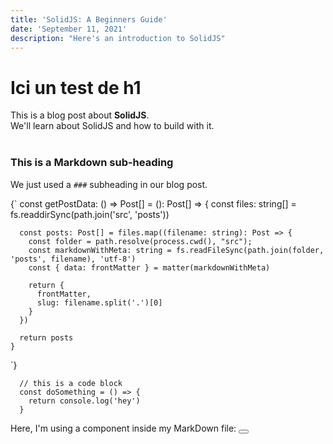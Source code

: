 ```yaml
---
title: 'SolidJS: A Beginners Guide'
date: 'September 11, 2021'
description: "Here's an introduction to SolidJS"
---
```


# Ici un test de h1

<div>
  This is a blog post about <strong>SolidJS</strong>. <br/>
  We'll learn about SolidJS and how to build with it.
</div>

<br/>

### This is a Markdown sub-heading
We just used a `###` subheading in our blog post.

<SyntaxHighlighter language="javascript">
  {`
    const getPostData: () => Post[] = (): Post[] => {
      const files: string[] = fs.readdirSync(path.join('src', 'posts'))

      const posts: Post[] = files.map((filename: string): Post => {
        const folder = path.resolve(process.cwd(), "src");
        const markdownWithMeta: string = fs.readFileSync(path.join(folder, 'posts', filename), 'utf-8')
        const { data: frontMatter } = matter(markdownWithMeta)

        return {
          frontMatter,
          slug: filename.split('.')[0]
        }
      })

      return posts
    }
  `}
</SyntaxHighlighter>

```
  // this is a code block
  const doSomething = () => {
    return console.log('hey')
  }
```

<div>Here, I'm using a component inside my MarkDown file: <Button value={"Click me"}/></div>
